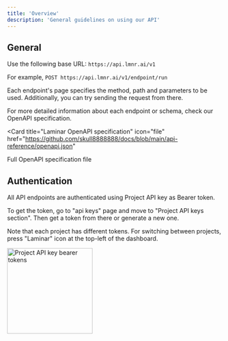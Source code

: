 ```yaml
---
title: 'Overview'
description: 'General guidelines on using our API'
---
```


## General

Use the following base URL: `https://api.lmnr.ai/v1`

For example, `POST https://api.lmnr.ai/v1/endpoint/run`

Each endpoint's page specifies the method, path and parameters to be used. Additionally, you can try sending the request from there.

For more detailed information about each endpoint or schema, check our OpenAPI specification.

<Card
  title="Laminar OpenAPI specification"
  icon="file"
  href="https://github.com/skull8888888/docs/blob/main/api-reference/openapi.json"
>
  Full OpenAPI specification file
</Card>

## Authentication

All API endpoints are authenticated using Project API key as Bearer token.

To get the token, go to "api keys" page and move to "Project API keys section". Then get a token from there or generate a new one.

Note that each project has different tokens. For switching between projects, press "Laminar" icon at the top-left of the dashboard.

<img height="200" src="/images/project-api-key.png" alt="Project API key bearer tokens" />
